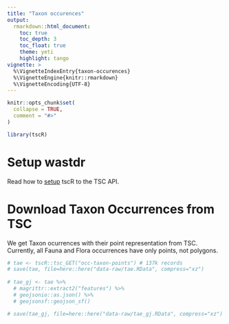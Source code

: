 ```yaml
---
title: "Taxon occurences"
output: 
  rmarkdown::html_document:
    toc: true
    toc_depth: 3
    toc_float: true
    theme: yeti
    highlight: tango
vignette: >
  %\VignetteIndexEntry{taxon-occurences}
  %\VignetteEngine{knitr::rmarkdown}
  %\VignetteEncoding{UTF-8}
---
```


```r
knitr::opts_chunk$set(
  collapse = TRUE,
  comment = "#>"
)
```

```r
library(tscR)
```

# Setup wastdr
Read how to [setup](https://dbca-wa.github.io/tscR/articles/setup.html) tscR
to the TSC API.

# Download Taxon Occurrences from TSC
We get Taxon ocurrences with their point representation from TSC.
Currently, all Fauna and Flora occurrences have only points, not polygons.

```r
# tae <- tscR::tsc_GET("occ-taxon-points") # 137k records
# save(tae, file=here::here("data-raw/tae.RData", compress="xz")
     
# tae_gj <- tae %>%
  # magrittr::extract2("features") %>%
  # geojsonio::as.json() %>%
  # geojsonsf::geojson_sf()

# save(tae_gj, file=here::here("data-raw/tae_gj.RData", compress="xz")
```